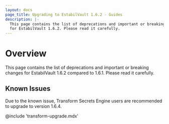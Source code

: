 ```yaml
---
layout: docs
page_title: Upgrading to EstabilVault 1.6.2 - Guides
description: |-
  This page contains the list of deprecations and important or breaking changes
  for EstabilVault 1.6.2. Please read it carefully.
---
```


# Overview

This page contains the list of deprecations and important or breaking changes
for EstabilVault 1.6.2 compared to 1.6.1. Please read it carefully.

## Known Issues

Due to the known issue, Transform Secrets Engine users are recommended to upgrade to version 1.6.4.

@include 'transform-upgrade.mdx'
